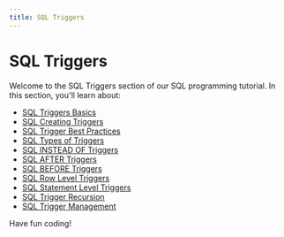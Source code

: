 ```yaml
---
title: SQL Triggers
---
```


# SQL Triggers

Welcome to the SQL Triggers section of our SQL programming tutorial. In this section, you'll learn about:

- [SQL Triggers Basics](./0-sql-triggers-basics.mdx)
- [SQL Creating Triggers](./1-sql-creating-triggers.mdx)
- [SQL Trigger Best Practices](./10-sql-trigger-best-practices.mdx)
- [SQL Types of Triggers](./2-sql-types-of-triggers.mdx)
- [SQL INSTEAD OF Triggers](./3-sql-instead-of-triggers.mdx)
- [SQL AFTER Triggers](./4-sql-after-triggers.mdx)
- [SQL BEFORE Triggers](./5-sql-before-triggers.mdx)
- [SQL Row Level Triggers](./6-sql-row-level-triggers.mdx)
- [SQL Statement Level Triggers](./7-sql-statement-level-triggers.mdx)
- [SQL Trigger Recursion](./8-sql-trigger-recursion.mdx)
- [SQL Trigger Management](./9-sql-trigger-management.mdx)

Have fun coding!